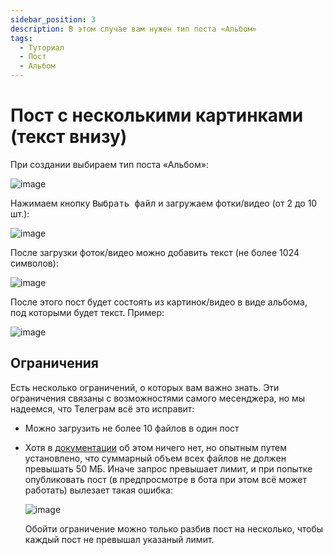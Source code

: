 ```yaml
---
sidebar_position: 3
description: В этом случае вам нужен тип поста «Альбом»
tags:
  - Туториал
  - Пост
  - Альбом
---
```


# Пост с несколькими картинками (текст внизу)

При создании выбираем тип поста «Альбом»:

![image](/images/107145012-e3cb0c80-694f-11eb-8d73-db5f1c37a1f2.png)

Нажимаем кнопку <kbd>Выбрать файл</kbd> и загружаем фотки/видео (от 2 до 10 шт.):

![image](/images/107145027-01987180-6950-11eb-84b9-194a76ac3283.png)

После загрузки фоток/видео можно добавить текст (не более 1024 символов):

![image](/images/107145037-137a1480-6950-11eb-9c71-467f725f26d3.png)

После этого пост будет состоять из картинок/видео в виде альбома, под которыми будет текст. Пример:

![image](/images/107145046-1ffe6d00-6950-11eb-9f01-db18b3386656.png)

## Ограничения

Есть несколько ограничений, о которых вам важно знать. Эти ограничения связаны с возможностями самого месенджера, но мы надеемся, что Телеграм всё это исправит:

* Можно загрузить не более 10 файлов в один пост

* Хотя в [документации](https://core.telegram.org/bots/api#sendmediagroup) об этом ничего нет, но опытным путем установлено, что суммарный объем всех файлов не должен превышать 50 МБ. Иначе запрос превышает лимит, и при попытке опубликовать пост (в предпросмотре в бота при этом всё может работать) вылезает такая ошибка:

  ![image](/images/131265380-c51aba6e-189d-45b0-bb81-fe33f6faaed5.png)

  Обойти ограничение можно только разбив пост на несколько, чтобы каждый пост не превышал указаный лимит.
